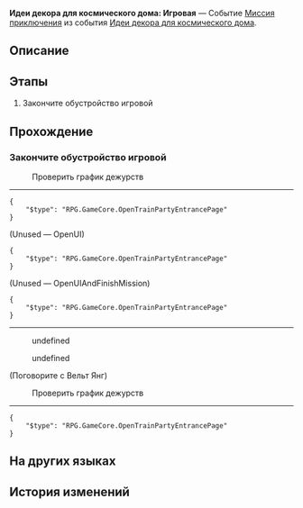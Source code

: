 {{Дополнить|Диалоги.}}
{{Миссия Инфобокс
|id              = 8027116
|Название        = 
|Изображение     = Миссия Освоения Идеи декора для космического дома Игровая.png
|Тип             = Миссия приключения
|События         = Идеи декора для космического дома
|Глава           = Идеи декора для космического дома
|Условия         = Завершена [[Миссия приключения]] ''[[Идеи декора для космического дома: Спальня]]''
|Персонажи       = Вельт; Первопроходец
|СтартЛокация    = Вагон для вечеринок
|Мир             = Звёздный экспресс
|Локации         = Вагон для вечеринок
|Предыдущая      = Идеи декора для космического дома: Спальня
|Следующая       = 
|Награды         = 
}}
'''Идеи декора для космического дома: Игровая''' — Событие [[Миссия приключения]] из события [[Идеи декора для космического дома]].

==Описание==
{{Описание|<!--официальное описание из Перекрёстка судеб-->}}

==Этапы==
# Закончите обустройство игровой

==Прохождение==
{{Дополнить}}

===Закончите обустройство игровой===
{{Описание миссии|локация=Вагон для вечеринок|Нет ничего веселее, чем играть всю ночь!}}
{{Диалог Начало}}

:{{Диалог|Журнал путешествий}} Проверить график дежурств
----
<!--Unknown TalkSentence: 827131033-->
<pre>{
	"$type": "RPG.GameCore.OpenTrainPartyEntrancePage"
}</pre>

;(Unused &mdash; OpenUI)
<pre>{
	"$type": "RPG.GameCore.OpenTrainPartyEntrancePage"
}</pre>

;(Unused &mdash; OpenUIAndFinishMission)
<pre>{
	"$type": "RPG.GameCore.OpenTrainPartyEntrancePage"
}</pre>
----
<!--Unknown TalkSentence: 827130801-->
<!--Unknown TalkSentence: 827130802-->
:{{Диалог|Стрелка}} undefined
:<!--Unknown TalkSentence: 827130804-->
:<!--Unknown TalkSentence: 827130805-->
:<!--Unknown TalkSentence: 827130806-->
:<!--Unknown TalkSentence: 827130807-->
:<!--Unknown TalkSentence: 827130808-->
:<!--Unknown TalkSentence: 827130809-->
:<!--Unknown TalkSentence: 827130810-->
:{{Диалог|Стрелка}} undefined
:<!--Unknown TalkSentence: 827130806-->
:<!--Unknown TalkSentence: 827130807-->
:<!--Unknown TalkSentence: 827130808-->
:<!--Unknown TalkSentence: 827130809-->
:<!--Unknown TalkSentence: 827130810-->
<!--Unknown TalkSentence: 827130806-->
<!--Unknown TalkSentence: 827130807-->
<!--Unknown TalkSentence: 827130808-->
<!--Unknown TalkSentence: 827130809-->
<!--Unknown TalkSentence: 827130810-->

;(Поговорите с Вельт Янг)
<!--Unknown TalkSentence: 827131031-->

:{{Диалог|Журнал путешествий}} Проверить график дежурств
----
<!--Unknown TalkSentence: 827131033-->
<pre>{
	"$type": "RPG.GameCore.OpenTrainPartyEntrancePage"
}</pre>
{{Диалог Конец}}

==На других языках==
{{На других языках
|en   = Cosmic Home Décor Guide: Gaming Room
|zhs  = 宇宙家装指南：电竞室篇
|zht  = 宇宙家裝指南：電競室篇
|ja   = コズミック・ハウジングガイド：ゲームエリア
|ko   = 우주 인테리어 가이드: 게임방편
|es   = Guía de decoración galáctica: sala de juegos
|fr   = Guide de décoration cosmique&nbsp;: Salle de jeux
|ru   = Идеи декора для космического дома: Игровая
|th   = คู่มือแต่งบ้านแห่งจักรวาล: ห้องเล่นเกม
|vi   = Hướng Dẫn Trang Trí Nhà Vũ Trụ: Phòng Chơi Game
|de   = Leitfaden für galaktisches Heimdekor: Gaming-Raum
|id   = Panduan Dekorasi Rumah Alam Semesta: Ruang Gaming
|pt   = Guia de Decoração Cósmica: Sala de Jogos
}}

==История изменений==
{{История изменений|2.7}}
